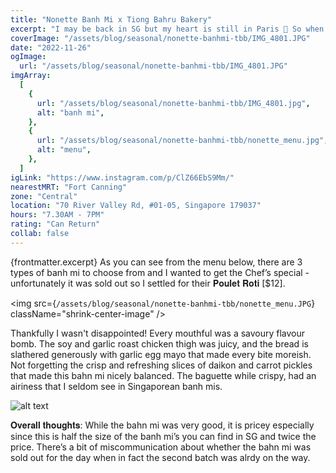 ```yaml
---
title: "Nonette Banh Mi x Tiong Bahru Bakery"
excerpt: "I may be back in SG but my heart is still in Paris 🥹 So when I heard about the 25-27 Nov pop-up by Parisian Banh Mi shop Nonette Banh Mi at Tiong Bahru Bakery ,I hightailed my way down there."
coverImage: "/assets/blog/seasonal/nonette-banhmi-tbb/IMG_4801.JPG"
date: "2022-11-26"
ogImage:
  url: "/assets/blog/seasonal/nonette-banhmi-tbb/IMG_4801.JPG"
imgArray:
  [
    {
      url: "/assets/blog/seasonal/nonette-banhmi-tbb/IMG_4801.jpg",
      alt: "banh mi",
    },
    {
      url: "/assets/blog/seasonal/nonette-banhmi-tbb/nonette_menu.jpg",
      alt: "menu",
    },
  ]
igLink: "https://www.instagram.com/p/ClZ66EbS9Mm/"
nearestMRT: "Fort Canning"
zone: "Central"
location: "70 River Valley Rd, #01-05, Singapore 179037"
hours: "7.30AM - 7PM"
rating: "Can Return"
collab: false
---
```


{frontmatter.excerpt} As you can see from the menu below, there are 3 types of banh mi to choose from and I wanted to get the Chef’s special - unfortunately it was sold out so I settled for their 𝐏𝐨𝐮𝐥𝐞𝐭 𝐑𝐨𝐭𝐢 [$12].

<img
  src={`/assets/blog/seasonal/nonette-banhmi-tbb/nonette_menu.JPG`}
  className="shrink-center-image"
/>

Thankfully I wasn't disappointed! Every mouthful was a savoury flavour bomb. The soy and garlic roast chicken thigh was juicy, and the bread is slathered generously with garlic egg mayo that made every bite moreish. Not forgetting the crisp and refreshing slices of daikon and carrot pickles that made this bahn mi nicely balanced. The baguette while crispy, had an airiness that I seldom see in Singaporean banh mis.

![alt text](/assets/blog/seasonal/nonette-banhmi-tbb/IMG_4801.JPG)

𝐎𝐯𝐞𝐫𝐚𝐥𝐥 𝐭𝐡𝐨𝐮𝐠𝐡𝐭𝐬:
While the bahn mi was very good, it is pricey especially since this is half the size of the banh mi’s you can find in SG and twice the price. There’s a bit of miscommunication about whether the bahn mi was sold out for the day when in fact the second batch was alrdy on the way.
